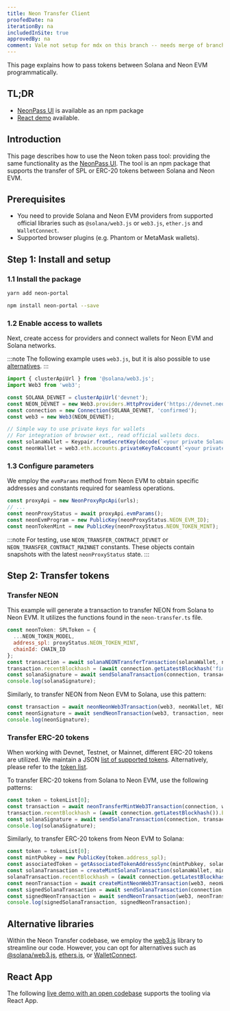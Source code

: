 ```yaml
---
title: Neon Transfer Client
proofedDate: na
iterationBy: na
includedInSite: true
approvedBy: na
comment: Vale not setup for mdx on this branch -- needs merge of branch with fix to do full proof. Grammarly proofing done
---
```




This page explains how to pass tokens between Solana and Neon EVM programmatically.

## TL;DR

- [NeonPass UI](https://devnet.neonpass.live) is available as an npm package
- [React demo](https://codesandbox.io/s/neon-transfer-demo-z93nlj) available.

## Introduction

This page describes how to use the Neon token pass tool: providing the same functionality as the [NeonPass UI](https://devnet.neonpass.live).
The tool is an npm package that supports the transfer of SPL or ERC-20 tokens between Solana and Neon EVM.

<!-- todo confirm ok to remove only NEON -- we have other supported SPL tokens -->
<!-- All tokens on Solana (apart from SOL) are SPL tokens, on Neon EVM all tokens are ERC-20 (apart from NEON, wNEON). I think it ok -->

## Prerequisites

- You need to provide Solana and Neon EVM providers from supported official libraries such as `@solana/web3.js` or `web3.js`, `ether.js` and `WalletConnect`.
- Supported browser plugins (e.g. Phantom or MetaMask wallets).

<!-- I don't understand provide providers above -->
<!-- Should provide access for providers in browser plugins (It is developer abstractions) -->

## Step 1: Install and setup

### 1.1 Install the package

<Tabs>
  <TabItem value="Opt1" label="Yarn" default>

```sh
yarn add neon-portal
```

</TabItem>
<TabItem value="Opt2" label="npm" default>

```sh
npm install neon-portal --save
```
</TabItem>
</Tabs>

### 1.2 Enable access to wallets

Next, create access for providers and connect wallets for Neon EVM and Solana networks.

:::note
The following example uses `web3.js`, but it is also possible  to use [alternatives](#alternative-libraries).
:::

```javascript
import { clusterApiUrl } from '@solana/web3.js';
import Web3 from 'web3';

const SOLANA_DEVNET = clusterApiUrl('devnet');
const NEON_DEVNET = new Web3.providers.HttpProvider('https://devnet.neonevm.org');
const connection = new Connection(SOLANA_DEVNET, 'confirmed');
const web3 = new Web3(NEON_DEVNET);

// Simple way to use private keys for wallets
// For integration of browser ext., read official wallets docs.
const solanaWallet = Keypair.fromSecretKey(decode(`<your private Solana key>`));
const neonWallet = web3.eth.accounts.privateKeyToAccount(`<your private Neon EVM key>`);
```
### 1.3 Configure parameters

We employ the `evmParams` method from Neon EVM to obtain specific addresses and constants required for seamless operations.

```javascript
const proxyApi = new NeonProxyRpcApi(urls);
// ...
const neonProxyStatus = await proxyApi.evmParams();
const neonEvmProgram = new PublicKey(neonProxyStatus.NEON_EVM_ID);
const neonTokenMint = new PublicKey(neonProxyStatus.NEON_TOKEN_MINT);
```

:::note
For testing, use `NEON_TRANSFER_CONTRACT_DEVNET` or `NEON_TRANSFER_CONTRACT_MAINNET` constants. These objects contain snapshots with the latest `neonProxyStatus` state.
:::

## Step 2: Transfer tokens

### Transfer NEON

<Tabs>
  <TabItem value="Opt1" label="Solana to Neon EVM" default>


This example will generate a transaction to transfer NEON from Solana to Neon EVM. It utilizes the functions found in the `neon-transfer.ts` file.

```javascript
const neonToken: SPLToken = {
  ...NEON_TOKEN_MODEL,
  address_spl: proxyStatus.NEON_TOKEN_MINT,
  chainId: CHAIN_ID
};
const transaction = await solanaNEONTransferTransaction(solanaWallet, neonWallet, neonEvmProgram, neonTokenMint, neonToken, amount); // Solana Transaction object
transaction.recentBlockhash = (await connection.getLatestBlockhash('finalized')).blockhash; // Network blockhash
const solanaSignature = await sendSolanaTransaction(connection, transaction, [signer], false, { skipPreflight: false }); // method for sign and send transaction to network
console.log(solanaSignature);
```

</TabItem>
<TabItem value="Opt2" label="Neon EVM to Solana" default>

Similarly, to transfer NEON from Neon EVM to Solana, use this pattern:

```javascript
const transaction = await neonNeonWeb3Transaction(web3, neonWallet, NEON_TRANSFER_CONTRACT_DEVNET, solanaWallet, amount); // Neon EVM Transaction object
const neonSignature = await sendNeonTransaction(web3, transaction, neonWallet); // method for sign and send transaction to network
console.log(neonSignature);
```

</TabItem>
</Tabs>


### Transfer ERC-20 tokens

When working with Devnet, Testnet, or Mainnet, different ERC-20 tokens are utilized. We maintain a JSON [list of supported tokens](https://github.com/neonlabsorg/token-list). Alternatively, please refer to the [token list](/docs/tokens/token_list.md).

<!-- todo we need a single source of truth not 2 different pages to go to which may drift! Suggest JSON as API to feed the docs site -->

<Tabs>
  <TabItem value="Opt1" label="Solana to Neon EVM" default>

To transfer ERC-20 tokens from Solana to Neon EVM, use the following patterns:

```javascript
const token = tokenList[0];
const transaction = await neonTransferMintWeb3Transaction(connection, web3, proxyApi, proxyStatus, neonEvmProgram, solanaWallet, neonWallet, token, amount);
transaction.recentBlockhash = (await connection.getLatestBlockhash()).blockhash;
const solanaSignature = await sendSolanaTransaction(connection, transaction, [signer], true, { skipPreflight: false });
console.log(solanaSignature);
```

</TabItem>
<TabItem value="Opt2" label="Neon EVM to Solana" default>

Similarly, to transfer ERC-20 tokens from Neon EVM to Solana:

```javascript
const token = tokenList[0];
const mintPubkey = new PublicKey(token.address_spl);
const associatedToken = getAssociatedTokenAddressSync(mintPubkey, solanaWallet);
const solanaTransaction = createMintSolanaTransaction(solanaWallet, mintPubkey, associatedToken, proxyStatus);
solanaTransaction.recentBlockhash = (await connection.getLatestBlockhash()).blockhash;
const neonTransaction = await createMintNeonWeb3Transaction(web3, neonWallet.address, associatedToken, token, amount);
const signedSolanaTransaction = await sendSolanaTransaction(connection, solanaTransaction, [signer], true, { skipPreflight: false });
const signedNeonTransaction = await sendNeonTransaction(web3, neonTransaction, neonWallet);
console.log(signedSolanaTransaction, signedNeonTransaction);
```

</TabItem>
</Tabs>


## Alternative libraries

Within the Neon Transfer codebase, we employ the [web3.js](https://web3js.readthedocs.io/en/v1.10.0/) library to streamline our code. However, you can opt for alternatives such as [@solana/web3.js](https://docs.solana.com/developing/clients/javascript-api), [ethers.js](https://docs.ethers.org/v6/), or [WalletConnect](https://walletconnect.com/).

## React App

The following [live demo with an open codebase](https://github.com/neonlabsorg/neon-client-transfer/tree/master/examples/react/neon-transfer-react) supports the tooling via React App.

<DemoFrame id='neon-transfer-react'
  src='https://codesandbox.io/embed/neon-transfer-demo-z93nlj?fontsize=14&hidenavigation=1&theme=dark'
  title='Neon-Transfer-Demo'></DemoFrame>
